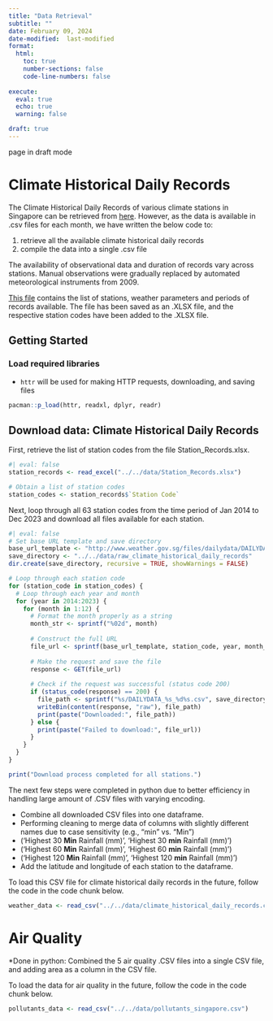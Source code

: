 ```yaml
---
title: "Data Retrieval"
subtitle: ""
date: February 09, 2024
date-modified:  last-modified
format:
  html:
    toc: true
    number-sections: false
    code-line-numbers: false
    
execute: 
  eval: true
  echo: true
  warning: false  

draft: true
---
```


::: callout-note
page in draft mode
:::

# Climate Historical Daily Records

The Climate Historical Daily Records of various climate stations in Singapore can be retrieved from [here](http://www.weather.gov.sg/climate-historical-daily/). However, as the data is available in .csv files for each month, we have written the below code to:

1.   retrieve all the available climate historical daily records
2.  compile the data into a single .csv file

::: callout-note
The availability of observational data and duration of records vary across stations. Manual observations were gradually replaced by automated meteorological instruments from 2009.

[This file](http://www.weather.gov.sg/wp-content/uploads/2022/06/Station_Records.pdf) contains the list of stations, weather parameters and periods of records available. The file has been saved as an .XLSX file, and the respective station codes have been added to the .XLSX file.
:::

## Getting Started

### Load required libraries

-   `httr` will be used for making HTTP requests, downloading, and saving files

```r
pacman::p_load(httr, readxl, dplyr, readr)
```

## Download data: Climate **Historical Daily Records**

First, retrieve the list of station codes from the file Station_Records.xlsx.

```r
#| eval: false
station_records <- read_excel("../../data/Station_Records.xlsx")

# Obtain a list of station codes
station_codes <- station_records$`Station Code`
```

Next, loop through all 63 station codes from the time period of Jan 2014 to Dec 2023 and download all files available for each station.

```r
#| eval: false
# Set base URL template and save directory
base_url_template <- "http://www.weather.gov.sg/files/dailydata/DAILYDATA_%s_%d%s.csv"
save_directory <- "../../data/raw_climate_historical_daily_records"
dir.create(save_directory, recursive = TRUE, showWarnings = FALSE)

# Loop through each station code
for (station_code in station_codes) {
  # Loop through each year and month
  for (year in 2014:2023) {
    for (month in 1:12) {
      # Format the month properly as a string
      month_str <- sprintf("%02d", month)
      
      # Construct the full URL
      file_url <- sprintf(base_url_template, station_code, year, month_str)
      
      # Make the request and save the file
      response <- GET(file_url)
      
      # Check if the request was successful (status code 200)
      if (status_code(response) == 200) {
        file_path <- sprintf("%s/DAILYDATA_%s_%d%s.csv", save_directory, station_code, year, month_str)
        writeBin(content(response, "raw"), file_path)
        print(paste("Downloaded:", file_path))
      } else {
        print(paste("Failed to download:", file_url))
      }
    }
  }
}

print("Download process completed for all stations.")
```

The next few steps were completed in python due to better efficiency in handling large amount of .CSV files with varying encoding.

-   Combine all downloaded CSV files into one dataframe.
-   Performing cleaning to merge data of columns with slightly different names due to case sensitivity (e.g., "min" vs. "Min")
  -   ('Highest 30 **Min** Rainfall (mm)', 'Highest 30 **min** Rainfall (mm)')
  -   ('Highest 60 **Min** Rainfall (mm)', 'Highest 60 **min** Rainfall (mm)')
  -   ('Highest 120 **Min** Rainfall (mm)', 'Highest 120 **min** Rainfall (mm)')
-   Add the latitude and longitude of each station to the dataframe.


To load this CSV file for climate historical daily records in the future, follow the code in the code chunk below. 
```r
weather_data <- read_csv("../../data/climate_historical_daily_records.csv") 
```

# Air Quality

*Done in python: Combined the 5 air quality .CSV files into a single CSV file, and adding area as a column in the CSV file.


To load the data for air quality in the future, follow the code in the code chunk below. 
```r
pollutants_data <- read_csv("../../data/pollutants_singapore.csv") 
```
